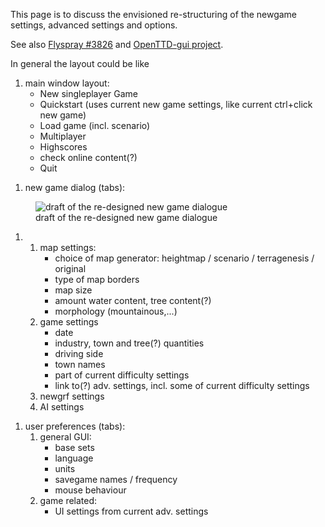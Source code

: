 This page is to discuss the envisioned re-structuring of the newgame settings, advanced settings and options.

{{en/Current}}

See also [http://bugs.openttd.org/task/3826 Flyspray #3826] and [http://dev.openttdcoop.org/projects/openttd-gui OpenTTD-gui project].

In general the layout could be like

#main window layout:
#* New singleplayer Game
#* Quickstart (uses current new game settings, like current ctrl+click new game)
#* Load game (incl. scenario)
#* Multiplayer
#* Highscores
#* check online content(?)
#* Quit



#new game dialog (tabs):
[[File:en/Development/Design Drafts/Newgame draft.png|frame|draft of the re-designed new game dialogue]]
## map settings:
##*choice of map generator: heightmap / scenario / terragenesis / original
##*type of map borders
##*map size
##*amount water content, tree content(?)
##*morphology (mountainous,...)
## game settings
##* date
##* industry, town and tree(?) quantities
##* driving side
##* town names
##* part of current difficulty settings
##* link to(?) adv. settings, incl. some of current difficulty settings
## newgrf settings
## AI settings

#user preferences (tabs):
## general GUI:
##* base sets
##* language
##* units
##* savegame names / frequency
##* mouse behaviour
## game related:
##* UI settings from current adv. settings